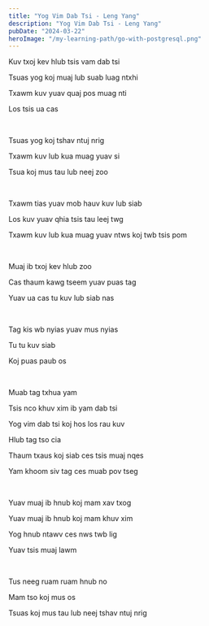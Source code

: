 ```yaml
---
title: "Yog Vim Dab Tsi - Leng Yang"
description: "Yog Vim Dab Tsi - Leng Yang"
pubDate: "2024-03-22"
heroImage: "/my-learning-path/go-with-postgresql.png"
---
```


Kuv txoj kev hlub tsis vam dab tsi

Tsuas yog koj muaj lub suab luag ntxhi

Txawm kuv yuav quaj pos muag nti

Los tsis ua cas

<br />

Tsuas yog koj tshav ntuj nrig

Txawm kuv lub kua muag yuav si

Tsua koj mus tau lub neej zoo

<br />

Txawm tias yuav mob hauv kuv lub siab

Los kuv yuav qhia tsis tau leej twg

Txawm kuv lub kua muag yuav ntws koj twb tsis pom

<br />

Muaj ib txoj kev hlub zoo

Cas thaum kawg tseem yuav puas tag

Yuav ua cas tu kuv lub siab nas

<br />

Tag kis wb nyias yuav mus nyias

Tu tu kuv siab

Koj puas paub os

<br />

Muab tag txhua yam

Tsis nco khuv xim ib yam dab tsi

Yog vim dab tsi koj hos los rau kuv

Hlub tag tso cia

Thaum txaus koj siab ces tsis muaj nqes

Yam khoom siv tag ces muab pov tseg

<br />

Yuav muaj ib hnub koj mam xav txog

Yuav muaj ib hnub koj mam khuv xim

Yog hnub ntawv ces nws twb lig

Yuav tsis muaj lawm

<br />

Tus neeg ruam ruam hnub no

Mam tso koj mus os

Tsuas koj mus tau lub neej tshav ntuj nrig
